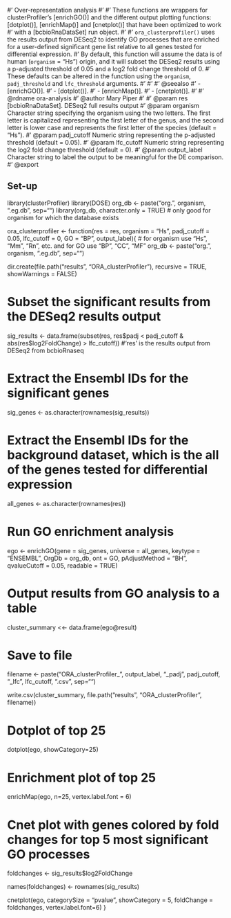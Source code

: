 #' Over-representation analysis
#' 
#' These functions are wrappers for clusterProfiler's [enrichGO()] and the different output plotting functions: [dotplot()], [enrichMap()] and [cnetplot()] that have been optimized to work
#' with a [bcbioRnaDataSet] run object. 
#'
#' `ora_clusterprofiler()` uses the results output from DESeq2 to identify GO processes that are enriched for a user-defined significant gene list relative to all genes tested for differential expression. 
#' By default, this function will assume the data is of human (`organism` = "Hs") origin, and it will subset the DESeq2 results using a p-adjusted threshold of 0.05 and a log2 fold change threshold of 0.
#' These defaults can be altered in the function using the `organism`, `padj_threshold` and `lfc_threshold` arguments.
#'
#'
#' @seealso
#' - [enrichGO()].
#' - [dotplot()].
#' - [enrichMap()].
#' - [cnetplot()].
#'
#' @rdname ora-analysis
#' @author Mary Piper
#'
#' @param res [bcbioRnaDataSet]. DESeq2 full results output
#' @param organism Character string specifying the organism using the two letters. The first letter is capitalized representing the first letter of the genus, and the second letter is lower case and represents the first letter of the species (default = "Hs").
#' @param padj_cutoff Numeric string representing the p-adjusted threshold (default = 0.05).
#' @param lfc_cutoff Numeric string representing the log2 fold change threshold (default = 0).
#' @param output_label Character string to label the output to be meaningful for the DE comparison.
#' @export

## Set-up
library(clusterProfiler)
library(DOSE)
org_db <- paste("org.", organism, ".eg.db", sep="")
library(org_db, character.only = TRUE) # only good for organism for which the database exists

ora_clusterprofiler <- function(res = res, organism = "Hs", padj_cutoff = 0.05, lfc_cutoff = 0, GO = "BP", output_label){ 
# for organism use "Hs", "Mm", "Rn", etc. and for GO use "BP", "CC", "MF"
org_db <- paste("org.", organism, ".eg.db", sep="")

dir.create(file.path("results", "ORA_clusterProfiler"), recursive = TRUE, showWarnings = FALSE)

# Subset the significant results from the DESeq2 results output
sig_results <- data.frame(subset(res, res$padj < padj_cutoff & abs(res$log2FoldChange) > lfc_cutoff))  #'res' is the results output from DESeq2 from bcbioRnaseq

# Extract the Ensembl IDs for the significant genes
sig_genes <- as.character(rownames(sig_results))

# Extract the Ensembl IDs for the background dataset, which is the all of the genes tested for differential expression
all_genes <- as.character(rownames(res))

# Run GO enrichment analysis 
ego <- enrichGO(gene = sig_genes, 
                universe = all_genes, 
                keytype = "ENSEMBL", 
                OrgDb = org_db, 
                ont = GO, 
                pAdjustMethod = "BH", 
                qvalueCutoff = 0.05, 
                readable = TRUE)

# Output results from GO analysis to a table
cluster_summary <<- data.frame(ego@result)

# Save to file
filename <- paste("ORA_clusterProfiler_", output_label, "_padj", padj_cutoff, "_lfc", lfc_cutoff, ".csv", sep="")

write.csv(cluster_summary, file.path("results", "ORA_clusterProfiler", filename))

# Dotplot of top 25
dotplot(ego, showCategory=25)

# Enrichment plot of top 25
enrichMap(ego, n=25, vertex.label.font = 6)

# Cnet plot with genes colored by fold changes for top 5 most significant GO processes
foldchanges <- sig_results$log2FoldChange

names(foldchanges) <- rownames(sig_results)

cnetplot(ego, categorySize = "pvalue", showCategory = 5, foldChange = foldchanges, vertex.label.font=6)
}
